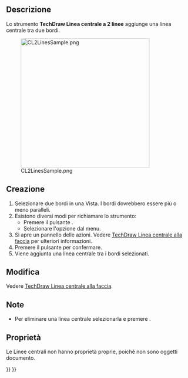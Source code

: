 <languages/>

{{Docnav/it
|[[TechDraw_FaceCenterLine/it|Linea centrale alla faccia]]
|[[TechDraw_2PointCenterLine/it|Linea centrale tra 2 punti]]
|[[TechDraw_Workbench/it|TechDraw]]
|IconL=TechDraw_FaceCenterLine.svg
|IconC=Workbench_TechDraw.svg
|IconR=TechDraw_2PointCenterLine.svg
}}

{{GuiCommand/it
|Name=TechDraw 2LineCenterLine
|Name/it=TechDraw Linea centrale tra 2 linee
|MenuLocation=TechDraw → Aggiungi linee → Aggiungi Linea centrale tra 2 linee
|Workbenches=[[TechDraw_Workbench/it|TechDraw]]
|Version=0.19
|SeeAlso=[[TechDraw_FaceCenterLine/it|TechDraw Linea centrale alla faccia]], [[TechDraw_2PointCenterLine/it|TechDraw Linea centrale tra 2 punti]]
}}

<span id="Description"></span>
==Descrizione==

Lo strumento '''TechDraw Linea centrale a 2 linee''' aggiunge una linea centrale tra due bordi.

[[Image:CL2LinesSample.png|350px]]

{{Caption|Linea centrale allineata tra due bordi}}

<span id="Usage_create"></span>
==Creazione==

# Selezionare due bordi in una Vista. I bordi dovrebbero essere più o meno paralleli.
# Esistono diversi modi per richiamare lo strumento:
#* Premere il pulsante {{Button|[[Image:TechDraw_2LineCenterLine.svg|16px]] [[TechDraw_2LineCenterLine/it|Aggiungi linea centrale tra 2 linee]]}}.
#* Selezionare l'opzione {{MenuCommand|TechDraw → Aggiungi linee → [[Image:TechDraw_2LineCenterLine.svg|16px]] Aggiungi linea centrale tra 2 linee}} dal menu.
# Si apre un pannello delle azioni. Vedere [[TechDraw_FaceCenterLine/it#Opzioni|TechDraw Linea centrale alla faccia]] per ulteriori informazioni.
# Premere il pulsante {{Button|OK}} per confermare.
# Viene aggiunta una linea centrale tra i bordi selezionati.

<span id="Usage_edit"></span>
==Modifica==

Vedere [[TechDraw_FaceCenterLine/it#Modifica|TechDraw Linea centrale alla faccia]].

<span id="Notes"></span>
==Note==

* Per eliminare una linea centrale selezionarla e premere {{KEY|Delete}}. {{Version/it|1.0}}

<span id="Properties"></span>
==Proprietà==

Le Linee centrali non hanno proprietà proprie, poiché non sono oggetti documento.


{{Docnav/it
|[[TechDraw_FaceCenterLine/it|Linea centrale alla faccia]]
|[[TechDraw_2PointCenterLine/it|Linea centrale tra 2 punti]]
|[[TechDraw_Workbench/it|TechDraw]]
|IconL=TechDraw_FaceCenterLine.svg
|IconC=Workbench_TechDraw.svg
|IconR=TechDraw_2PointCenterLine.svg
}}

{{TechDraw Tools navi{{#translation:}}}}
{{Userdocnavi{{#translation:}}}}